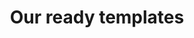 ---
title: "Our ready templates"
details: "Everything you need to dominate app service fortified the industry’s #1 rated our customer support."
items:
  - "/assets/video/1.mp4"
  - "/assets/video/2.mp4"
  - "/assets/video/4.mp4"
  - "/assets/video/6.mp4"
  - "/assets/video/3.mp4"
  - "/assets/video/5.mp4"
  - "/assets/video/1.mp4"
  - "/assets/video/2.mp4"
  - "/assets/video/4.mp4"
  - "/assets/video/6.mp4"
  - "/assets/video/3.mp4"
  - "/assets/video/5.mp4"
  - "/assets/video/1.mp4"
  - "/assets/video/2.mp4"
  - "/assets/video/4.mp4"
  - "/assets/video/6.mp4"
  - "/assets/video/3.mp4"
  - "/assets/video/5.mp4"
meta:
  meta_title: "Project page"
  meta_description: "Project page description"
---